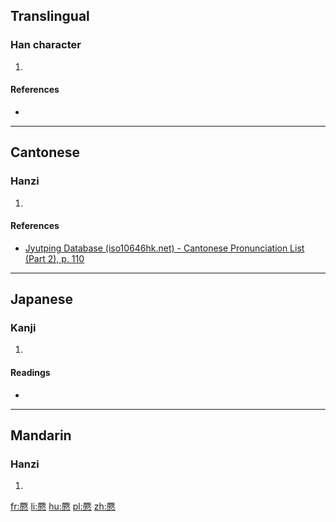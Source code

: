 ==Translingual==

===Han character===
{{Han char|rn=61|rad=心|as=12|sn=16|four=|canj=一人心 (MOP), X一人心 (XMOP)|ids=⿱[[厥]][[心]]}}

# {{defn|Han|sort=心12}}

====References====
* {{Han ref|kx=0403.110|dkj=11231|hdz=42350.020|uh=61A0|ud=24992}}

----

==Cantonese==

===Hanzi===
{{yue-hanzi|jyut=[[kyut3]]|y=kyut3}}

# {{defn|lang=yue|sort=心12}}

====References====
* [http://www.iso10646hk.net/jp/document/download.jsp Jyutping Database (iso10646hk.net) - Cantonese Pronunciation List (Part 2), p. 110]

----

==Japanese==

===Kanji===
{{ja-kanji|grade=|rs=心12}}

# {{defn|lang=ja|sort=心12}}

====Readings====
* {{ja-readings|on=[[けつ]] (ketsu)|kun=[[つよい]] (tsuyoi)}}

----

==Mandarin==

===Hanzi===
{{cmn-hanzi|pin=[[jué]] ([[jue2]])|wg=chüeh<sup>2</sup>}}

# {{defn|lang=cmn|sort=心12}}

[[fr:憠]]
[[li:憠]]
[[hu:憠]]
[[pl:憠]]
[[zh:憠]]